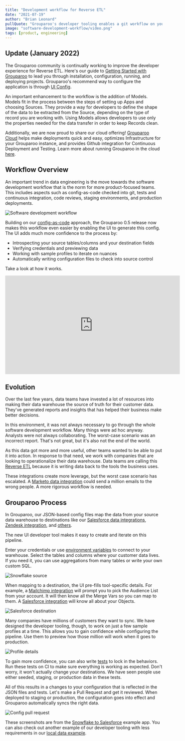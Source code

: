 ```yaml
---
title: "Development workflow for Reverse ETL"
date: "2021-07-19"
author: "Brian Leonard"
pullQuote: "Grouparoo's developer tooling enables a git workflow on your Reverse ETL project."
image: "software-development-workflow/video.png"
tags: [product, engineering]
---
```


## Update (January 2022)

The Grouparoo community is continually working to improve the developer experience for Reverse ETL. Here's our guide to [Getting Started with Grouparoo](https://www.grouparoo.com/docs/getting-started) to lead you through installation, configuration, running, and deploying projects. Grouparoo's recommend way to configure the application is through [UI Config](https://www.grouparoo.com/docs/config).

An important enhancement to the workflow is the addition of Models. Models fit in the process between the steps of setting up Apps and choosing Sources. They provide a way for developers to define the shape of the data to be extracted from the Source, depending on the type of record you are working with. Using Models allows developers to use only the properties needed for the data transfer in order to keep Records clean.

Additionally, we are now proud to share our cloud offering! [Grouparoo Cloud](https://www.grouparoo.com/docs/cloud) helps make deployments quick and easy, optimizes Infrastructure for your Grouparoo instance, and provides Github integration for Continuous Deployment and Testing. Learn more about running Grouparoo in the cloud [here](https://www.grouparoo.com/blog/grouparoo-cloud).

## Workflow Overview

An important trend in data engineering is the move towards the software development workflow that is the norm for more product-focused teams. This includes aspects such as config-as-code checked into git, tests and continuous integration, code reviews, staging environments, and production deployments.

<Image
  alt="Software development workflow"
  src="software-development-workflow/workflow.png"
  centered
  width={690}
  height={300}
/>

Building on our [config-as-code](https://www.grouparoo.com/blog/declarative-data-sync) approach, the Grouparoo 0.5 release now makes this workflow even easier by enabling the UI to generate this config. The UI adds much more confidence to the process by:

- Introspecting your source tables/columns and your destination fields
- Verifying credentials and previewing data
- Working with sample profiles to iterate on nuances
- Automatically writing configuration files to check into source control

Take a look at how it works.

<p className="video-responsive">
  <iframe
    width="560"
    height="315"
    src="https://www.youtube.com/embed/FCtZknaX1WA?rel=0"
    frameBorder="0"
    allow="accelerometer; autoplay; clipboard-write; encrypted-media; gyroscope; picture-in-picture"
    allowFullScreen
  ></iframe>
</p>

## Evolution

Over the last few years, data teams have invested a lot of resources into making their data warehouse the source of truth for their customer data. They've generated reports and insights that has helped their business make better decisions.

In this environment, it was not always necessary to go through the whole software development workflow. Many things were ad hoc anyway. Analysts were not always collaborating. The worst-case scenario was an incorrect report. That's not great, but it's also not the end of the world.

As this data got more and more useful, other teams wanted to be able to put it into action. In response to that need, we work with companies that are looking to operationalize their data warehouse. Data teams are calling this [Reverse ETL](https://www.grouparoo.com/solutions/reverse-etl) because it is writing data back to the tools the business uses.

These integrations create more leverage, but the worst case scenario has escalated. A [Marketo data integration](https://www.grouparoo.com/integrations/destinations/marketo) could send a million emails to the wrong people. A more rigorous workflow is needed.

## Grouparoo Process

In Grouparoo, our JSON-based config files map the data from your source data warehouse to destinations like our [Salesforce data integrations](https://www.grouparoo.com/integrations/destinations/salesforce), [Zendesk integration](https://www.grouparoo.com/integrations/destinations/zendesk), and [others](https://www.grouparoo.com/integrations).

The new UI developer tool makes it easy to create and iterate on this pipeline.

Enter your credentials or use [environment variables](https://www.grouparoo.com/docs/deployment/environment) to connect to your warehouse. Select the tables and columns where your customer data lives. If you need it, you can use aggregations from many tables or write your own custom SQL.

<Image
  alt="Snowflake source"
  src="software-development-workflow/01-snowflake.png"
  centered
  width={800}
  height={461}
/>

When mapping to a destination, the UI pre-fills tool-specific details. For example, a [Mailchimp integration](https://www.grouparoo.com/integrations/destinations/mailchimp) will prompt you to pick the Audience List from your account. It will then know all the Merge Vars so you can map to them. A [Salesforce integration](https://www.grouparoo.com/integrations/destinations/salesforce) will know all about your Objects.

<Image
  alt="Salesforce destination"
  src="software-development-workflow/02-salesforce.png"
  centered
  width={800}
  height={611}
/>

Many companies have millions of customers they want to sync. We have designed the developer tooling, though, to work on just a few sample profiles at a time. This allows you to gain confidence while configuring the pipeline. Use them to preview how those million will work when it goes to production.

<Image
  alt="Profile details"
  src="software-development-workflow/03-profile.png"
  centered
  width={800}
  height={958}
/>

To gain more confidence, you can also write [tests](https://www.grouparoo.com/docs/running/testing) to lock in the behaviors. Run these tests on CI to make sure everything is working as expected. Don't worry, it won't actually change your destinations. We have seen people use either seeded, staging, or production data in these tests.

All of this results in a changes to your configuration that is reflected in the JSON files and tests. Let's make a Pull Request and get it reviewed. When deployed to staging or production, the configuration goes into effect and Grouparoo automatically syncs the right data.

<Image
  alt="Config pull request"
  src="software-development-workflow/04-github.png"
  centered
  width={800}
  height={603}
/>

These screenshots are from the [Snowflake to Salesforce](https://github.com/grouparoo/app-example-snowflake-salesforce) example app. You can also check out another example of our developer tooling with less requirements in our [local data example](https://github.com/grouparoo/app-example-config).

